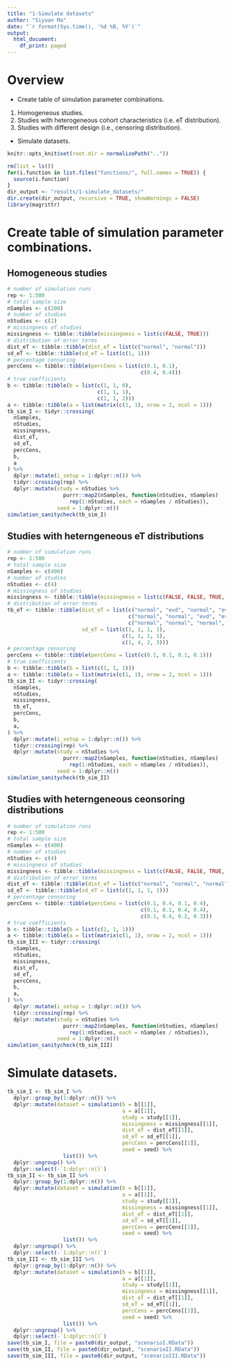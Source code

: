 ```yaml
---
title: "1-Simulate datasets"
author: "Siyuan Ma"
date: "`r format(Sys.time(), '%d %B, %Y')`"
output:
  html_document:
    df_print: paged
---
```

# Overview
- Create table of simulation parameter combinations.
1. Homogeneous studies.
2. Studies with heterogeneous cohort characteristics (i.e. eT distribution).
3. Studies with different design (i.e., censoring distribution).
- Simulate datasets.
```r
knitr::opts_knit$set(root.dir = normalizePath(".."))
```
```r
rm(list = ls())
for(i.function in list.files("functions/", full.names = TRUE)) {
  source(i.function)
}
dir_output <- "results/1-simulate_datasets/"
dir.create(dir_output, recursive = TRUE, showWarnings = FALSE)
library(magrittr)
```
# Create table of simulation parameter combinations.
## Homogeneous studies
```r
# number of simulation runs
rep <- 1:500
# total sample size
nSamples <- c(200)
# number of studies
nStudies <- c(2)
# missingness of studies
missingness <- tibble::tibble(missingness = list(c(FALSE, TRUE)))
# distribution of error terms
dist_eT <- tibble::tibble(dist_eT = list(c("normal", "normal")))
sd_eT <- tibble::tibble(sd_eT = list(c(1, 1)))
# percentage censoring
percCens <- tibble::tibble(percCens = list(c(0.1, 0.1),
                                           c(0.4, 0.4)))
# true coefficients
b <- tibble::tibble(b = list(c(1, 1, 0),
                             c(1, 1, 1),
                             c(1, 1, 2)))
a <- tibble::tibble(a = list(matrix(c(1, 1), nrow = 2, ncol = 1)))
tb_sim_I <- tidyr::crossing(
  nSamples,
  nStudies,
  missingness,
  dist_eT,
  sd_eT,
  percCens,
  b,
  a
) %>%
  dplyr::mutate(i_setup = 1:dplyr::n()) %>% 
  tidyr::crossing(rep) %>% 
  dplyr::mutate(study = nStudies %>% 
                  purrr::map2(nSamples, function(nStudies, nSamples) 
                    rep(1:nStudies, each = nSamples / nStudies)),
                seed = 1:dplyr::n())
simulation_sanitycheck(tb_sim_I)
```
## Studies with heterngeneous eT distributions
```r
# number of simulation runs
rep <- 1:500
# total sample size
nSamples <- c(400)
# number of studies
nStudies <- c(4)
# missingness of studies
missingness <- tibble::tibble(missingness = list(c(FALSE, FALSE, TRUE, TRUE)))
# distribution of error terms
tb_eT <- tibble::tibble(dist_eT = list(c("normal", "evd", "normal", "evd"),
                                       c("normal", "normal", "evd", "evd"),
                                       c("normal", "normal", "normal", "normal")),
                        sd_eT = list(c(1, 1, 1, 1),
                                     c(1, 1, 1, 1),
                                     c(1, 4, 2, 3)))
# percentage censoring
percCens <- tibble::tibble(percCens = list(c(0.1, 0.1, 0.1, 0.1)))
# true coefficients
b <- tibble::tibble(b = list(c(1, 1, 1)))
a <- tibble::tibble(a = list(matrix(c(1, 1), nrow = 2, ncol = 1)))
tb_sim_II <- tidyr::crossing(
  nSamples,
  nStudies,
  missingness,
  tb_eT,
  percCens,
  b,
  a,
) %>%
  dplyr::mutate(i_setup = 1:dplyr::n()) %>% 
  tidyr::crossing(rep) %>% 
  dplyr::mutate(study = nStudies %>% 
                  purrr::map2(nSamples, function(nStudies, nSamples) 
                    rep(1:nStudies, each = nSamples / nStudies)),
                seed = 1:dplyr::n())
simulation_sanitycheck(tb_sim_II)
```
## Studies with heterngeneous ceonsoring distributions
```r
# number of simulation runs
rep <- 1:500
# total sample size
nSamples <- c(400)
# number of studies
nStudies <- c(4)
# missingness of studies
missingness <- tibble::tibble(missingness = list(c(FALSE, FALSE, TRUE, TRUE)))
# distribution of error terms
dist_eT <- tibble::tibble(dist_eT = list(c("normal", "normal", "normal", "normal")))
sd_eT <- tibble::tibble(sd_eT = list(c(1, 1, 1, 1)))
# percentage censoring
percCens <- tibble::tibble(percCens = list(c(0.1, 0.4, 0.1, 0.4),
                                           c(0.1, 0.1, 0.4, 0.4),
                                           c(0.1, 0.4, 0.2, 0.3)))
# true coefficients
b <- tibble::tibble(b = list(c(1, 1, 1)))
a <- tibble::tibble(a = list(matrix(c(1, 1), nrow = 2, ncol = 1)))
tb_sim_III <- tidyr::crossing(
  nSamples,
  nStudies,
  missingness,
  dist_eT,
  sd_eT,
  percCens,
  b,
  a,
) %>%
  dplyr::mutate(i_setup = 1:dplyr::n()) %>% 
  tidyr::crossing(rep) %>% 
  dplyr::mutate(study = nStudies %>% 
                  purrr::map2(nSamples, function(nStudies, nSamples) 
                    rep(1:nStudies, each = nSamples / nStudies)),
                seed = 1:dplyr::n())
simulation_sanitycheck(tb_sim_III)
```

# Simulate datasets.
```r
tb_sim_I <- tb_sim_I %>% 
  dplyr::group_by(1:dplyr::n()) %>% 
  dplyr::mutate(dataset = simulation(b = b[[1]],
                                     a = a[[1]],
                                     study = study[[1]],
                                     missingness = missingness[[1]],
                                     dist_eT = dist_eT[[1]],
                                     sd_eT = sd_eT[[1]],
                                     percCens = percCens[[1]],
                                     seed = seed) %>% 
                  list()) %>% 
  dplyr::ungroup() %>% 
  dplyr::select(-`1:dplyr::n()`)
tb_sim_II <- tb_sim_II %>% 
  dplyr::group_by(1:dplyr::n()) %>% 
  dplyr::mutate(dataset = simulation(b = b[[1]],
                                     a = a[[1]],
                                     study = study[[1]],
                                     missingness = missingness[[1]],
                                     dist_eT = dist_eT[[1]],
                                     sd_eT = sd_eT[[1]],
                                     percCens = percCens[[1]],
                                     seed = seed) %>% 
                  list()) %>% 
  dplyr::ungroup() %>% 
  dplyr::select(-`1:dplyr::n()`)
tb_sim_III <- tb_sim_III %>% 
  dplyr::group_by(1:dplyr::n()) %>% 
  dplyr::mutate(dataset = simulation(b = b[[1]],
                                     a = a[[1]],
                                     study = study[[1]],
                                     missingness = missingness[[1]],
                                     dist_eT = dist_eT[[1]],
                                     sd_eT = sd_eT[[1]],
                                     percCens = percCens[[1]],
                                     seed = seed) %>% 
                  list()) %>% 
  dplyr::ungroup() %>% 
  dplyr::select(-`1:dplyr::n()`)
save(tb_sim_I, file = paste0(dir_output, "scenarioI.RData"))
save(tb_sim_II, file = paste0(dir_output, "scenarioII.RData"))
save(tb_sim_III, file = paste0(dir_output, "scenarioIII.RData"))
```